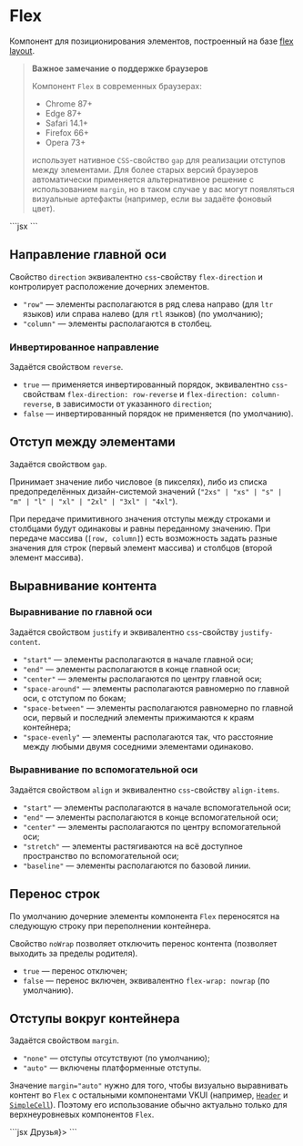 <Overview>

# Flex

Компонент для позиционирования элементов, построенный на базе [flex layout](https://developer.mozilla.org/ru/docs/Learn_web_development/Core/CSS_layout/Flexbox).

</Overview>

> **Важное замечание о поддержке браузеров**
>
> Компонент `Flex` в современных браузерах:
>
> - Chrome 87+
> - Edge 87+
> - Safari 14.1+
> - Firefox 66+
> - Opera 73+
>
> использует нативное `CSS`-свойство `gap` для реализации отступов между элементами.
> Для более старых версий браузеров автоматически применяется альтернативное решение с использованием `margin`,
> но в таком случае у вас могут появляться визуальные артефакты (например, если вы задаёте фоновый цвет).

<Playground>
  ```jsx
  <Flex gap="m" justify="center">
    <Avatar size={48} initials="ДС" gradientColor="orange" />
    <Avatar size={48} initials="ИМ" gradientColor="yellow" />
    <Avatar size={48} initials="ВЖ" gradientColor="violet" />
    <Avatar size={48} initials="ЭМ" gradientColor="green" />
  </Flex>
  ```
</Playground>

## Направление главной оси

Свойство `direction` эквивалентно `css`-свойству `flex-direction` и контролирует расположение дочерних элементов.

- `"row"` — элементы располагаются в ряд слева направо (для `ltr` языков) или справа налево (для `rtl` языков) (по умолчанию);
- `"column"` — элементы располагаются в столбец.

### Инвертированное направление

Задаётся свойством `reverse`.

- `true` — применяется инвертированный порядок, эквивалентно `css`-свойствам `flex-direction: row-reverse` и `flex-direction: column-reverse`,
  в зависимости от указанного `direction`;
- `false` — инвертированный порядок не применяется (по умолчанию).

## Отступ между элементами

Задаётся свойством `gap`.

Принимает значение либо числовое (в пикселях), либо из списка предопределённых
дизайн-системой значений (`"2xs" | "xs" | "s" | "m" | "l" | "xl" | "2xl" | "3xl" | "4xl"`).

При передаче примитивного значения отступы между строками и столбцами будут одинаковы и равны переданному значению.
При передаче массива (`[row, column]`) есть возможность задать разные значения
для строк (первый элемент массива) и столбцов (второй элемент массива).

## Выравнивание контента

### Выравнивание по главной оси

Задаётся свойством `justify` и эквивалентно `css`-свойству `justify-content`.

- `"start"` — элементы располагаются в начале главной оси;
- `"end"` — элементы располагаются в конце главной оси;
- `"center"` — элементы располагаются по центру главной оси;
- `"space-around"` — элементы располагаются равномерно по главной оси, с отступом по бокам;
- `"space-between"` — элементы располагаются равномерно по главной оси, первый и последний элементы прижимаются к краям контейнера;
- `"space-evenly"` — элементы располагаются так, что расстояние между любыми двумя соседними элементами одинаково.

### Выравнивание по вспомогательной оси

Задаётся свойством `align` и эквивалентно `css`-свойству `align-items`.

- `"start"` — элементы располагаются в начале вспомогательной оси;
- `"end"` — элементы располагаются в конце вспомогательной оси;
- `"center"` — элементы располагаются по центру вспомогательной оси;
- `"stretch"` — элементы растягиваются на всё доступное пространство по вспомогательной оси;
- `"baseline"` — элементы располагаются по базовой линии.

## Перенос строк

По умолчанию дочерние элементы компонента `Flex` переносятся на следующую строку при переполнении контейнера.

Свойство `noWrap` позволяет отключить перенос контента (позволяет выходить за пределы родителя).

- `true` — перенос отключен;
- `false` — перенос включен, эквивалентно `flex-wrap: nowrap` (по умолчанию).

## Отступы вокруг контейнера

Задаётся свойством `margin`.

- `"none"` — отступы отсутствуют (по умолчанию);
- `"auto"` — включены платформенные отступы.

Значение `margin="auto"` нужно для того, чтобы визуально выравнивать контент во `Flex` с остальными компонентами
VKUI (например, [`Header`](/components/header) и [`SimpleCell`](/components/simple-cell)).
Поэтому его использование обычно актуально только для верхнеуровневых компонентов `Flex`.

<Playground>
  ```jsx
  <Group mode="card" header={<Header size="s">Друзья</Header>}>
    <Flex gap="m" justify="center" margin="auto">
      <Avatar size={48} src="#" initials="ДС" gradientColor="orange" />
      <Avatar size={48} src="#" initials="ИМ" gradientColor="yellow" />
      <Avatar size={48} src="#" initials="ВЖ" gradientColor="violet" />
      <Avatar size={48} src="#" initials="ЭМ" gradientColor="green" />
    </Flex>
  </Group>
  ```
</Playground>
